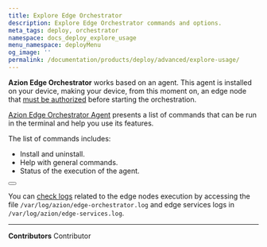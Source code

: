 ```yaml
---
title: Explore Edge Orchestrator
description: Explore Edge Orchestrator commands and options.
meta_tags: deploy, orchestrator
namespace: docs_deploy_explore_usage
menu_namespace: deployMenu
og_image: ''
permalink: /documentation/products/deploy/advanced/explore-usage/
---
```



**Azion Edge Orchestrator** works based on an agent. This agent is installed on your device, making your device, from this moment on, an edge node that [must be authorized](/en/documentation/products/guides/deploy/authorize-an-edge-node/) before starting the orchestration.

[Azion Edge Orchestrator Agent](/en/documentation/products/guides/deploy/install-orchestrator-agent/) presents a list of commands that can be run in the terminal and help you use its features.

The list of commands includes: 

- Install and uninstall.
- Help with general commands.
- Status of the execution of the agent.

<Button href="/en/documentation/products/deploy/edge-orchestrator/edge-node/#agent-commands-and-options" text="go to edge orchestrator agent's commands reference" variant="secondary" target="_blank"></Button>

You can [check logs](/en/documentation/products/guides/deploy/watch-logs/) related to the edge nodes execution by accessing the file `/var/log/azion/edge-orchestrator.log` and edge services logs in `/var/log/azion/edge-services.log`.

---


**Contributors** <ContributorList>Contributor</ContributorList>
